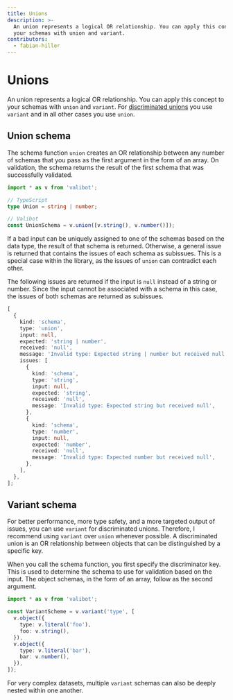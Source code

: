 ```yaml
---
title: Unions
description: >-
  An union represents a logical OR relationship. You can apply this concept to
  your schemas with union and variant.
contributors:
  - fabian-hiller
---
```



# Unions

An union represents a logical OR relationship. You can apply this concept to your schemas with <Link href="/api/union/">`union`</Link> and <Link href="/api/variant/">`variant`</Link>. For [discriminated unions](https://www.typescriptlang.org/docs/handbook/typescript-in-5-minutes-func.html#discriminated-unions) you use <Link href="/api/variant/">`variant`</Link> and in all other cases you use <Link href="/api/union/">`union`</Link>.

## Union schema

The schema function <Link href="/api/union/">`union`</Link> creates an OR relationship between any number of schemas that you pass as the first argument in the form of an array. On validation, the schema returns the result of the first schema that was successfully validated.

```ts
import * as v from 'valibot';

// TypeScript
type Union = string | number;

// Valibot
const UnionSchema = v.union([v.string(), v.number()]);
```

If a bad input can be uniquely assigned to one of the schemas based on the data type, the result of that schema is returned. Otherwise, a general issue is returned that contains the issues of each schema as subissues. This is a special case within the library, as the issues of <Link href="/api/union/">`union`</Link> can contradict each other.

The following issues are returned if the input is `null` instead of a string or number. Since the input cannot be associated with a schema in this case, the issues of both schemas are returned as subissues.

```ts
[
  {
    kind: 'schema',
    type: 'union',
    input: null,
    expected: 'string | number',
    received: 'null',
    message: 'Invalid type: Expected string | number but received null',
    issues: [
      {
        kind: 'schema',
        type: 'string',
        input: null,
        expected: 'string',
        received: 'null',
        message: 'Invalid type: Expected string but received null',
      },
      {
        kind: 'schema',
        type: 'number',
        input: null,
        expected: 'number',
        received: 'null',
        message: 'Invalid type: Expected number but received null',
      },
    ],
  },
];
```

## Variant schema

For better performance, more type safety, and a more targeted output of issues, you can use <Link href="/api/variant/">`variant`</Link> for discriminated unions. Therefore, I recommend using <Link href="/api/variant/">`variant`</Link> over <Link href="/api/union/">`union`</Link> whenever possible. A discriminated union is an OR relationship between objects that can be distinguished by a specific key.

When you call the schema function, you first specify the discriminator key. This is used to determine the schema to use for validation based on the input. The object schemas, in the form of an array, follow as the second argument.

```ts
import * as v from 'valibot';

const VariantScheme = v.variant('type', [
  v.object({
    type: v.literal('foo'),
    foo: v.string(),
  }),
  v.object({
    type: v.literal('bar'),
    bar: v.number(),
  }),
]);
```

For very complex datasets, multiple <Link href="/api/variant/">`variant`</Link> schemas can also be deeply nested within one another.
